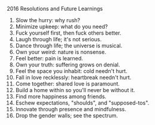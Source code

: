 2016 Resolutions and Future Learnings

1. Slow the hurry: why rush?
2. Minimize upkeep: what do you need?
3. Fuck yourself first, then fuck others better.
4. Laugh through life; it's not serious.
5. Dance through life; the universe is musical.
6. Own your weird: nature is nonsense.
7. Feel better: pain is learned.
8. Own your truth: suffering grows on denial.
9. Feel the space you inhabit: cold needn't hurt.
10. Fall in love recklessly: heartbreak needn't hurt.
11. Come together: shared love is paramount.
12. Build a home within so you'll never be without it.
13. Find more happiness among friends.
14. Eschew expectations, "shoulds", and "supposed-tos".
15. Innovate through presence and mindfulness.
16. Drop the gender walls; see the spectrum.
